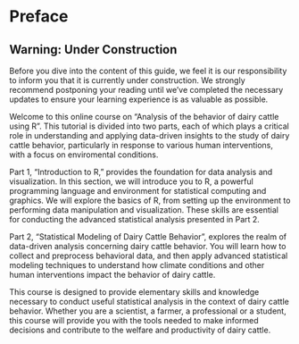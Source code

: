 # Preface {.unnumbered}

::: {.callout-warning collapse="true"}
## Warning: Under Construction

Before you dive into the content of this guide, we feel it is our responsibility to inform you that it is currently under construction. We strongly recommend postponing your reading until we've completed the necessary updates to ensure your learning experience is as valuable as possible.
:::

Welcome to this online course on "Analysis of the behavior of dairy cattle using R". This tutorial is divided into two parts, each of which plays a critical role in understanding and applying data-driven insights to the study of dairy cattle behavior, particularly in response to various human interventions, with a focus on enviromental conditions.

Part 1, "Introduction to R," provides the foundation for data analysis and visualization. In this section, we will introduce you to R, a powerful programming language and environment for statistical computing and graphics. We will explore the basics of R, from setting up the environment to performing data manipulation and visualization. These skills are essential for conducting the advanced statistical analysis presented in Part 2.

Part 2, "Statistical Modeling of Dairy Cattle Behavior", explores the realm of data-driven analysis concerning dairy cattle behavior. You will learn how to collect and preprocess behavioral data, and then apply advanced statistical modeling techniques to understand how climate conditions and other human interventions impact the behavior of dairy cattle.

This course is designed to provide elementary skills and knowledge necessary to conduct useful statistical analysis in the context of dairy cattle behavior. Whether you are a scientist, a farmer, a professional or a student, this course will provide you with the tools needed to make informed decisions and contribute to the welfare and productivity of dairy cattle.
